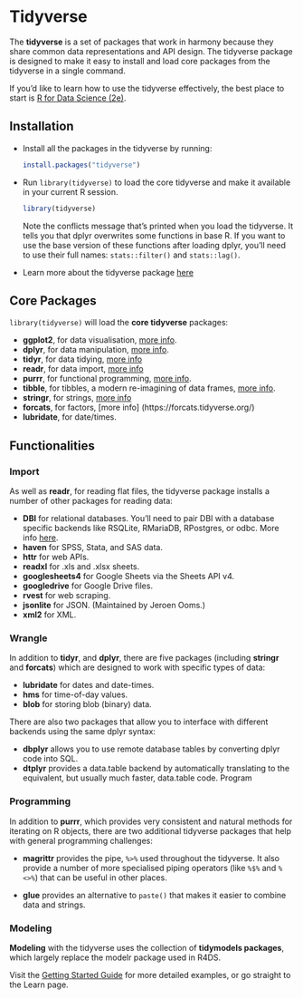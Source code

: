 # Tidyverse

The **tidyverse** is a set of packages that work in harmony because they share common data representations and API design. The tidyverse package is designed to make it easy to install and load core packages from the tidyverse in a single command.

If you’d like to learn how to use the tidyverse effectively, the best place to start is [R for Data Science (2e)](https://r4ds.hadley.nz/).

## Installation

-   Install all the packages in the tidyverse by running:

    ``` R
    install.packages("tidyverse")
    ```

-   Run `library(tidyverse)` to load the core tidyverse and make it available in your current R session.

    ``` r
    library(tidyverse)
    ```

    Note the conflicts message that’s printed when you load the tidyverse. It tells you that dplyr overwrites some functions in base R. If you want to use the base version of these functions after loading dplyr, you’ll need to use their full names: `stats::filter()` and `stats::lag()`.
    
-   Learn more about the tidyverse package [here](https://tidyverse.tidyverse.org)

## Core Packages

`library(tidyverse)` will load the **core tidyverse** packages:

-   **ggplot2**, for data visualisation, [more info](https://ggplot2.tidyverse.org/).
-   **dplyr**, for data manipulation, [more info](https://dplyr.tidyverse.org/).
-   **tidyr**, for data tidying, [more info](https://tidyr.tidyverse.org/https://tidyr.tidyverse.org/)
-   **readr**, for data import, [more info](https://readr.tidyverse.org/)
-   **purrr**, for functional programming, [more info](https://purrr.tidyverse.org/).
-   **tibble**, for tibbles, a modern re-imagining of data frames, [more info](https://tibble.tidyverse.org/).
-   **stringr**, for strings, [more info](https://stringr.tidyverse.org/)
-   **forcats**, for factors, \[more info\] (https://forcats.tidyverse.org/)
-   **lubridate**, for date/times.

## Functionalities

### Import

As well as **readr**, for reading flat files, the tidyverse package installs a number of other packages for reading data:

-   **DBI** for relational databases. You’ll need to pair DBI with a database specific backends like RSQLite, RMariaDB, RPostgres, or odbc. More info [here](https://db.rstudio.com).
-   **haven** for SPSS, Stata, and SAS data.
-   **httr** for web APIs.
-   **readxl** for .xls and .xlsx sheets.
-   **googlesheets4** for Google Sheets via the Sheets API v4.
-   **googledrive** for Google Drive files.
-   **rvest** for web scraping.
-   **jsonlite** for JSON. (Maintained by Jeroen Ooms.)
-   **xml2** for XML.

### Wrangle

In addition to **tidyr**, and **dplyr**, there are five packages (including **stringr** and **forcats**) which are designed to work with specific types of data:

-   **lubridate** for dates and date-times.
-   **hms** for time-of-day values.
-   **blob** for storing blob (binary) data.

There are also two packages that allow you to interface with different backends using the same dplyr syntax:

-   **dbplyr** allows you to use remote database tables by converting dplyr code into SQL.
-   **dtplyr** provides a data.table backend by automatically translating to the equivalent, but usually much faster, data.table code. Program

### Programming

In addition to **purrr**, which provides very consistent and natural methods for iterating on R objects, there are two additional tidyverse packages that help with general programming challenges:

-   **magrittr** provides the pipe, `%>%` used throughout the tidyverse. It also provide a number of more specialised piping operators (like `%$%` and `%<>%`) that can be useful in other places.

-   **glue** provides an alternative to `paste()` that makes it easier to combine data and strings.

### Modeling

**Modeling** with the tidyverse uses the collection of **tidymodels packages**, which largely replace the modelr package used in R4DS.

Visit the [Getting Started Guide](https://www.tidymodels.org/start/) for more detailed examples, or go straight to the Learn page.
